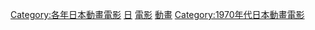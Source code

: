 {{Yearnav|日本動畫電影}}

[[Category:各年日本動畫電影|Category:各年日本動畫電影]]
[[Category:1977年動畫電影|日]]
[[Category:1977年日本動畫作品|電影]]
[[Category:1977年日本電影作品|動畫]]
[[Category:1970年代日本動畫電影|Category:1970年代日本動畫電影]]